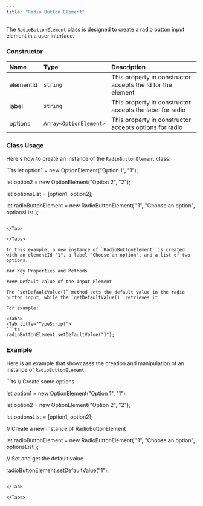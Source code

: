 ```yaml
---
title: "Radio Button Element"
---
```


The `RadioButtonElement` class is designed to create a radio button input element in a user interface.

### Constructor

| Name      | Type                   | Description                                                 |
| :--------- | :---------------------- | :----------------------------------------------------------- |
| elementId | `string`               | This property in constructor accepts the Id for the element |
| label     | `string`               | This property in constructor accepts the label for radio    |
| options   | `Array<OptionElement>` | This property in constructor accepts options for radio      |

### Class Usage

Here's how to create an instance of the `RadioButtonElement` class:

<Tabs>
<Tab title="TypeScript">
```ts
let option1 = new OptionElement("Option 1", "1");

let option2 = new OptionElement("Option 2", "2");

let optionsList = [option1, option2];

let radioButtonElement = new RadioButtonElement(
  "1",
  "Choose an option",
  optionsList
);
```

</Tab>

</Tabs>

In this example, a new instance of `RadioButtonElement` is created with an elementId "1", a label "Choose an option", and a list of two options.

### Key Properties and Methods

#### Default Value of the Input Element

The `setDefaultValue()` method sets the default value in the radio button input, while the `getDefaultValue()` retrieves it.

For example:

<Tabs>
<Tab title="TypeScript">
```ts
radioButtonElement.setDefaultValue("1");
```

</Tab>

</Tabs>

### Example

Here is an example that showcases the creation and manipulation of an instance of `RadioButtonElement`:

<Tabs>
<Tab title="TypeScript">
```ts
// Create some options

let option1 = new OptionElement("Option 1", "1");

let option2 = new OptionElement("Option 2", "2");

let optionsList = [option1, option2];

// Create a new instance of RadioButtonElement

let radioButtonElement = new RadioButtonElement(
  "1",
  "Choose an option",
  optionsList
);

// Set and get the default value

radioButtonElement.setDefaultValue("1");
```

</Tab>

</Tabs>
